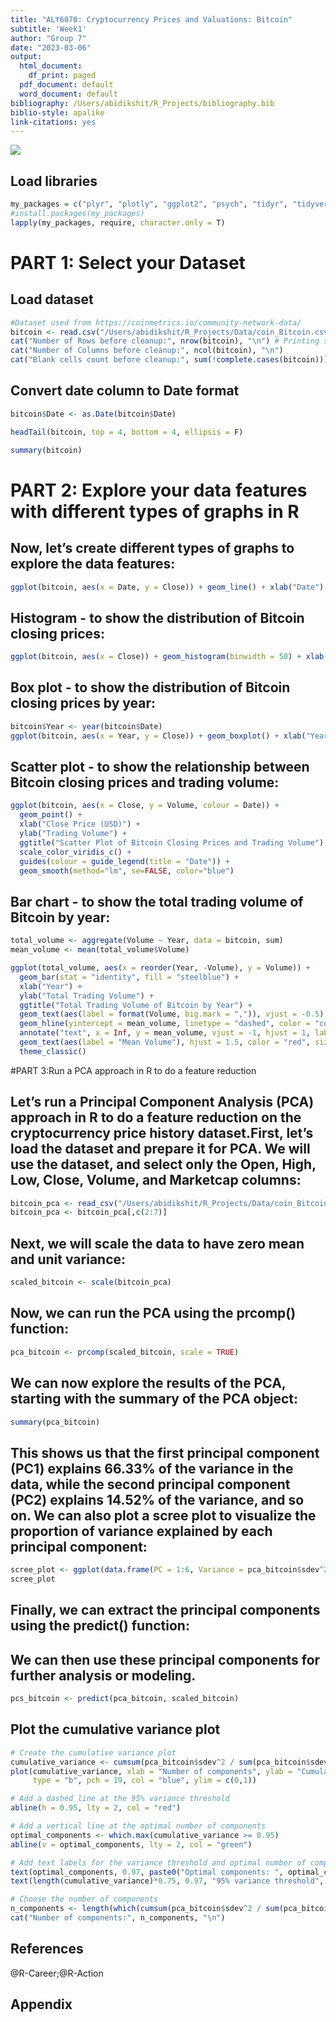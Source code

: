 ```yaml
---
title: "ALY6070: Cryptocurrency Prices and Valuations: Bitcoin"
subtitle: 'Week1'
author: "Group 7"
date: "2023-03-06"
output:
  html_document:
    df_print: paged
  pdf_document: default
  word_document: default
bibliography: /Users/abidikshit/R_Projects/bibliography.bib
biblio-style: apalike
link-citations: yes
---
```


![](/Users/abidikshit/R_Projects/Images/NU.png)

## Load libraries
```r
my_packages = c("plyr", "plotly", "ggplot2", "psych", "tidyr", "tidyverse","dplyr","lubridate","readr","caret")
#install.packages(my_packages)
lapply(my_packages, require, character.only = T)
```

# PART 1: Select your Dataset 
## Load dataset
```r
#Dataset used from https://coinmetrics.io/community-network-data/
bitcoin <- read.csv("/Users/abidikshit/R_Projects/Data/coin_Bitcoin.csv", header = T)
cat("Number of Rows before cleanup:", nrow(bitcoin), "\n") # Printing string and variable row count on the same line
cat("Number of Columns before cleanup:", ncol(bitcoin), "\n") 
cat("Blank cells count before cleanup:", sum(!complete.cases(bitcoin))) # Displaying Blank Cells Count for uncleaned data
```

## Convert date column to Date format
```r
bitcoin$Date <- as.Date(bitcoin$Date)
```

```r
headTail(bitcoin, top = 4, bottom = 4, ellipsis = F)
```

```r
summary(bitcoin)
```

# PART 2: Explore your data features with different types of graphs in R 
## Now, let's create different types of graphs to explore the data features:
```r
ggplot(bitcoin, aes(x = Date, y = Close)) + geom_line() + xlab("Date") + ylab("Close Price (USD)") + ggtitle("Bitcoin Price Trend Over Time")
```

## Histogram - to show the distribution of Bitcoin closing prices:
```r
ggplot(bitcoin, aes(x = Close)) + geom_histogram(binwidth = 50) + xlab("Close Price (USD)") + ylab("Frequency") + ggtitle("Histogram of Bitcoin Closing Prices")
```

## Box plot - to show the distribution of Bitcoin closing prices by year:
```r
bitcoin$Year <- year(bitcoin$Date)
ggplot(bitcoin, aes(x = Year, y = Close)) + geom_boxplot() + xlab("Year") + ylab("Close Price (USD)") + ggtitle("Box Plot of Bitcoin Closing Prices by Year")
```

## Scatter plot - to show the relationship between Bitcoin closing prices and trading volume:
```r
ggplot(bitcoin, aes(x = Close, y = Volume, colour = Date)) + 
  geom_point() + 
  xlab("Close Price (USD)") + 
  ylab("Trading Volume") + 
  ggtitle("Scatter Plot of Bitcoin Closing Prices and Trading Volume") + 
  scale_color_viridis_c() +
  guides(colour = guide_legend(title = "Date")) +
  geom_smooth(method="lm", se=FALSE, color="blue")
```

## Bar chart - to show the total trading volume of Bitcoin by year:
```r
total_volume <- aggregate(Volume ~ Year, data = bitcoin, sum)
mean_volume <- mean(total_volume$Volume)

ggplot(total_volume, aes(x = reorder(Year, -Volume), y = Volume)) + 
  geom_bar(stat = "identity", fill = "steelblue") + 
  xlab("Year") + 
  ylab("Total Trading Volume") + 
  ggtitle("Total Trading Volume of Bitcoin by Year") +
  geom_text(aes(label = format(Volume, big.mark = ",")), vjust = -0.5) +
  geom_hline(yintercept = mean_volume, linetype = "dashed", color = "coral") +
  annotate("text", x = Inf, y = mean_volume, vjust = -1, hjust = 1, label = paste0("Mean: $", format(mean_volume, big.mark = ","))) +
  geom_text(aes(label = "Mean Volume"), hjust = 1.5, color = "red", size = 3) +
  theme_classic()

```

#PART 3:Run a PCA approach in R to do a feature reduction 

## Let's run a Principal Component Analysis (PCA) approach in R to do a feature reduction on the cryptocurrency price history dataset.First, let's load the dataset and prepare it for PCA. We will use the dataset, and select only the Open, High, Low, Close, Volume, and Marketcap columns:
```r
bitcoin_pca <- read_csv("/Users/abidikshit/R_Projects/Data/coin_Bitcoin.csv", col_types = cols_only(Date = col_date(), Open = col_double(), High = col_double(), Low = col_double(), Close = col_double(), Volume = col_double(), Marketcap = col_double()))
bitcoin_pca <- bitcoin_pca[,c(2:7)]
```

## Next, we will scale the data to have zero mean and unit variance:
```r
scaled_bitcoin <- scale(bitcoin_pca)
```

## Now, we can run the PCA using the prcomp() function:
```r
pca_bitcoin <- prcomp(scaled_bitcoin, scale = TRUE)
```

## We can now explore the results of the PCA, starting with the summary of the PCA object:
```r
summary(pca_bitcoin)
```

## This shows us that the first principal component (PC1) explains 66.33% of the variance in the data, while the second principal component (PC2) explains 14.52% of the variance, and so on. We can also plot a scree plot to visualize the proportion of variance explained by each principal component:
```r
scree_plot <- ggplot(data.frame(PC = 1:6, Variance = pca_bitcoin$sdev^2 / sum(pca_bitcoin$sdev^2)), aes(x = PC, y = Variance)) + geom_bar(stat = "identity", fill = "steelblue") + geom_line(aes(x = PC, y = cumsum(Variance)), color = "red") + xlab("Principal Component") + ylab("Proportion of Variance") + ggtitle("Scree Plot of Bitcoin Price History Dataset")
scree_plot
```

## Finally, we can extract the principal components using the predict() function:
## We can then use these principal components for further analysis or modeling.
```r
pcs_bitcoin <- predict(pca_bitcoin, scaled_bitcoin)
```

## Plot the cumulative variance plot
```r
# Create the cumulative variance plot
cumulative_variance <- cumsum(pca_bitcoin$sdev^2 / sum(pca_bitcoin$sdev^2))
plot(cumulative_variance, xlab = "Number of components", ylab = "Cumulative variance", 
     type = "b", pch = 19, col = "blue", ylim = c(0,1))

# Add a dashed line at the 95% variance threshold
abline(h = 0.95, lty = 2, col = "red")

# Add a vertical line at the optimal number of components
optimal_components <- which.max(cumulative_variance >= 0.95)
abline(v = optimal_components, lty = 2, col = "green")

# Add text labels for the variance threshold and optimal number of components
text(optimal_components, 0.97, paste0("Optimal components: ", optimal_components), pos = 3)
text(length(cumulative_variance)*0.75, 0.97, "95% variance threshold", pos = 3, col = "red")

```


```r
# Choose the number of components
n_components <- length(which(cumsum(pca_bitcoin$sdev^2 / sum(pca_bitcoin$sdev^2)) < 0.8)) + 1
cat("Number of components:", n_components, "\n")
```

## References
<div id="refs">@R-Career;@R-Action</div>

## Appendix
```r
```

